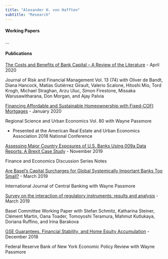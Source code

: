 ```yaml
---
title: "Alexander H. von Hafften"
subtitle: "Research"
---
```


#### Working Papers

...

#### Publications

[The Costs and Benefits of Bank Capital – A Review of the Literature](https://www.mdpi.com/1911-8074/13/4/74)	- April 2020

Journal of Risk and Financial Management Vol. 13 (74) with Oliver de Bandt, Diana Hancock, Matías Gutiérrez Girault, Valerio Scalone, Hitoshi Mio, Tord Krogh, Michael Straghan, Arzu Uluc, Simon Firestone, Missaka Warusawitharana, Don Morgan, and Ajay Palvia

[Financing Affordable and Sustainable Homeownership with Fixed-COFI Mortgages](https://doi.org/10.1016/j.regsciurbeco.2018.08.002) - January 2020

Regional Science and Urban Economics Vol. 80 with Wayne Passmore

- Presented at the American Real Estate and Urban Economics Association 2018 National Conference

[Assessing Major Country Exposures of U.S. Banks Using 009a Data Reports: A Brexit Case Study](https://doi.org/10.17016/2380-7172.2469)	- November 2019

Finance and Economics Discussion Series Notes

[Are Basel's Capital Surcharges for Global Systemically Important Banks Too Small?](https://www.ijcb.org/journal/ijcb19q1a3.htm) - March 2019 

International Journal of Central Banking with Wayne Passmore

[Survey on the interaction of regulatory instruments: results and analysis](https://www.bis.org/bcbs/publ/wp35.htm) - March 2019

Basel Committee Working Paper with Stefan Schmitz, Katharina Steiner, Clément Martin, Oana Toader, Tomoyoshi Teramura, Mahmut Kutlukaya, Doriana Ruffino, and Irina Barakova

[GSE Guarantees, Financial Stability, and Home Equity Accumulation](https://www.newyorkfed.org/research/epr/2018/epr_2018_gse-guarantees_passmore.html)	- December 2018

Federal Reserve Bank of New York Economic Policy Review with Wayne Passmore